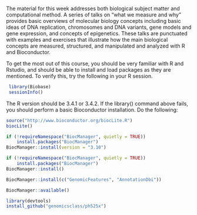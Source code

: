 
The material for this week addresses both biological subject matter and computational method.  A series of talks on "what we measure and why" provides basic overviews of molecular biology concepts including basic ideas of DNA replication, chromosomes and DNA variants, gene models and gene expression, and concepts of epigenetics. These talks are punctuated with examples and exercises that illustrate how the main biological concepts are measured, structured, and manipulated and analyzed with R and Bioconductor. 

To get the most out of this course, you should be very familiar with R and Rstudio, and should be able to install and load packages as they are mentioned.  To verify this, try the following in your R session.

```{r}
 library(Biobase)
 sessionInfo() 

```

The R version should be 3.4.1 or 3.4.2.  If the library() command above fails, you should perform a basic Bioconductor installation. Do the following:

```{r}
source("http://www.bioconductor.org/biocLite.R")
biocLite()

```


```{r}
if (!requireNamespace("BiocManager", quietly = TRUE))
    install.packages("BiocManager")
BiocManager::install(version = "3.10")
```
```{r}
if (!requireNamespace("BiocManager", quietly = TRUE))
    install.packages("BiocManager")
BiocManager::install()
```

```{r}
BiocManager::install(c("GenomicFeatures", "AnnotationDbi"))

```

```{r}
BiocManager::available()
```

```{r}

library(devtools)
install_github("genomicsclass/ph525x")
```

